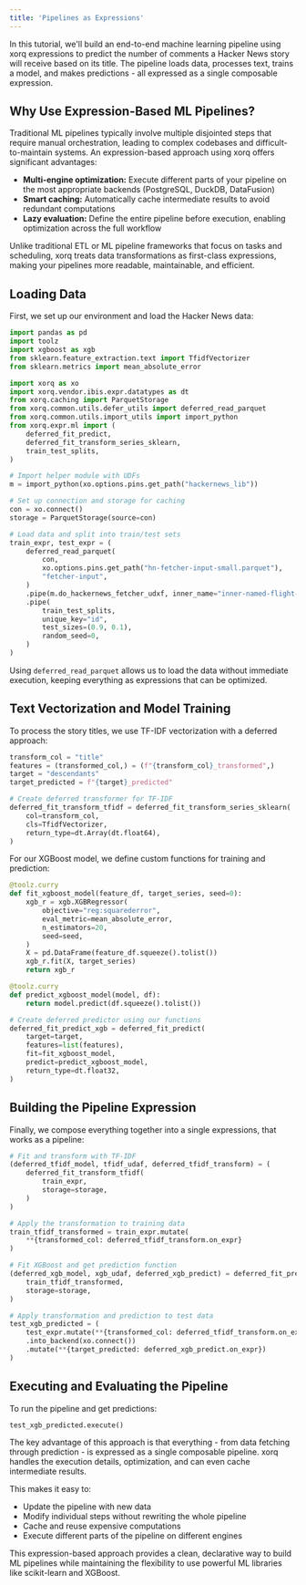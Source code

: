 ```yaml
---
title: 'Pipelines as Expressions'
---
```


In this tutorial, we'll build an end-to-end machine learning pipeline using xorq expressions to predict the number of comments a Hacker News story will receive based on its title. The pipeline loads data, processes text, trains a model, and makes predictions - all expressed as a single composable expression.

## Why Use Expression-Based ML Pipelines?

Traditional ML pipelines typically involve multiple disjointed steps that require manual orchestration, leading to complex codebases and difficult-to-maintain systems. An expression-based approach using xorq offers significant advantages:

- **Multi-engine optimization:** Execute different parts of your pipeline on the most appropriate backends (PostgreSQL, DuckDB, DataFusion)
- **Smart caching:** Automatically cache intermediate results to avoid redundant computations
- **Lazy evaluation:** Define the entire pipeline before execution, enabling optimization across the full workflow

Unlike traditional ETL or ML pipeline frameworks that focus on tasks and scheduling, xorq treats data transformations as first-class expressions, making your pipelines more readable, maintainable, and efficient.

## Loading Data

First, we set up our environment and load the Hacker News data:

```python
import pandas as pd
import toolz
import xgboost as xgb
from sklearn.feature_extraction.text import TfidfVectorizer
from sklearn.metrics import mean_absolute_error

import xorq as xo
import xorq.vendor.ibis.expr.datatypes as dt
from xorq.caching import ParquetStorage
from xorq.common.utils.defer_utils import deferred_read_parquet
from xorq.common.utils.import_utils import import_python
from xorq.expr.ml import (
    deferred_fit_predict,
    deferred_fit_transform_series_sklearn,
    train_test_splits,
)

# Import helper module with UDFs
m = import_python(xo.options.pins.get_path("hackernews_lib"))

# Set up connection and storage for caching
con = xo.connect()
storage = ParquetStorage(source=con)

# Load data and split into train/test sets
train_expr, test_expr = (
    deferred_read_parquet(
        con,
        xo.options.pins.get_path("hn-fetcher-input-small.parquet"),
        "fetcher-input",
    )
    .pipe(m.do_hackernews_fetcher_udxf, inner_name="inner-named-flight-udxf")
    .pipe(
        train_test_splits,
        unique_key="id",
        test_sizes=(0.9, 0.1),
        random_seed=0,
    )
)
```

Using `deferred_read_parquet` allows us to load the data without immediate execution, keeping everything as expressions that can be optimized.

## Text Vectorization and Model Training

To process the story titles, we use TF-IDF vectorization with a deferred approach:

```python
transform_col = "title"
features = (transformed_col,) = (f"{transform_col}_transformed",)
target = "descendants"
target_predicted = f"{target}_predicted"

# Create deferred transformer for TF-IDF
deferred_fit_transform_tfidf = deferred_fit_transform_series_sklearn(
    col=transform_col,
    cls=TfidfVectorizer,
    return_type=dt.Array(dt.float64),
)
```

For our XGBoost model, we define custom functions for training and prediction:

```python
@toolz.curry
def fit_xgboost_model(feature_df, target_series, seed=0):
    xgb_r = xgb.XGBRegressor(
        objective="reg:squarederror",
        eval_metric=mean_absolute_error,
        n_estimators=20,
        seed=seed,
    )
    X = pd.DataFrame(feature_df.squeeze().tolist())
    xgb_r.fit(X, target_series)
    return xgb_r

@toolz.curry
def predict_xgboost_model(model, df):
    return model.predict(df.squeeze().tolist())

# Create deferred predictor using our functions
deferred_fit_predict_xgb = deferred_fit_predict(
    target=target,
    features=list(features),
    fit=fit_xgboost_model,
    predict=predict_xgboost_model,
    return_type=dt.float32,
)
```

## Building the Pipeline Expression

Finally, we compose everything together into a single expressions, that works as a pipeline:

```python
# Fit and transform with TF-IDF
(deferred_tfidf_model, tfidf_udaf, deferred_tfidf_transform) = (
    deferred_fit_transform_tfidf(
        train_expr,
        storage=storage,
    )
)

# Apply the transformation to training data
train_tfidf_transformed = train_expr.mutate(
    **{transformed_col: deferred_tfidf_transform.on_expr}
)

# Fit XGBoost and get prediction function
(deferred_xgb_model, xgb_udaf, deferred_xgb_predict) = deferred_fit_predict_xgb(
    train_tfidf_transformed,
    storage=storage,
)

# Apply transformation and prediction to test data
test_xgb_predicted = (
    test_expr.mutate(**{transformed_col: deferred_tfidf_transform.on_expr})
    .into_backend(xo.connect())
    .mutate(**{target_predicted: deferred_xgb_predict.on_expr})
)
```

## Executing and Evaluating the Pipeline

To run the pipeline and get predictions:

```python
test_xgb_predicted.execute()
```

The key advantage of this approach is that everything - from data fetching through prediction - is expressed as a single composable pipeline. xorq handles the execution details, optimization, and can even cache intermediate results.

This makes it easy to:
- Update the pipeline with new data
- Modify individual steps without rewriting the whole pipeline
- Cache and reuse expensive computations
- Execute different parts of the pipeline on different engines

This expression-based approach provides a clean, declarative way to build ML pipelines while maintaining the flexibility to use powerful ML libraries like scikit-learn and XGBoost.
